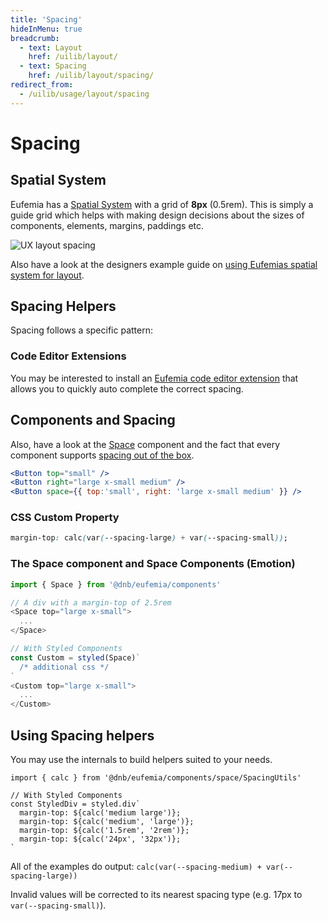 ```yaml
---
title: 'Spacing'
hideInMenu: true
breadcrumb:
  - text: Layout
    href: /uilib/layout/
  - text: Spacing
    href: /uilib/layout/spacing/
redirect_from:
  - /uilib/usage/layout/spacing
---
```



# Spacing

## Spatial System

Eufemia has a [Spatial System](/quickguide-designer/spatial-system) with a grid of **8px** (0.5rem). This is simply a guide grid which helps with making design decisions about the sizes of components, elements, margins, paddings etc.

![UX layout spacing](../../usage/assets/ux-layout-spacing.png)

Also have a look at the designers example guide on [using Eufemias spatial system for layout](!/quickguide-designer/inspiration#using-eufemias-spatial-system-for-layout).

## Spacing Helpers

Spacing follows a specific pattern:

<SpacingTable />

### Code Editor Extensions

You may be interested to install an [Eufemia code editor extension](/uilib/helpers/tools/#code-editor-extensions) that allows you to quickly auto complete the correct spacing.

## Components and Spacing

Also, have a look at the [Space](/uilib/layout/space) component and the fact that every component supports [spacing out of the box](/uilib/layout/space#components-and-spacing).

```jsx
<Button top="small" />
<Button right="large x-small medium" />
<Button space={{ top:'small', right: 'large x-small medium' }} />
```

### CSS Custom Property

```css
margin-top: calc(var(--spacing-large) + var(--spacing-small));
```

### The Space component and Space Components (Emotion)

```js
import { Space } from '@dnb/eufemia/components'

// A div with a margin-top of 2.5rem
<Space top="large x-small">
  ...
</Space>

// With Styled Components
const Custom = styled(Space)`
  /* additional css */
`
<Custom top="large x-small">
  ...
</Custom>
```

## Using Spacing helpers

You may use the internals to build helpers suited to your needs.

```tsx
import { calc } from '@dnb/eufemia/components/space/SpacingUtils'

// With Styled Components
const StyledDiv = styled.div`
  margin-top: ${calc('medium large')};
  margin-top: ${calc('medium', 'large')};
  margin-top: ${calc('1.5rem', '2rem')};
  margin-top: ${calc('24px', '32px')};
`
```

All of the examples do output: `calc(var(--spacing-medium) + var(--spacing-large))`

Invalid values will be corrected to its nearest spacing type (e.g. 17px to `var(--spacing-small)`).
